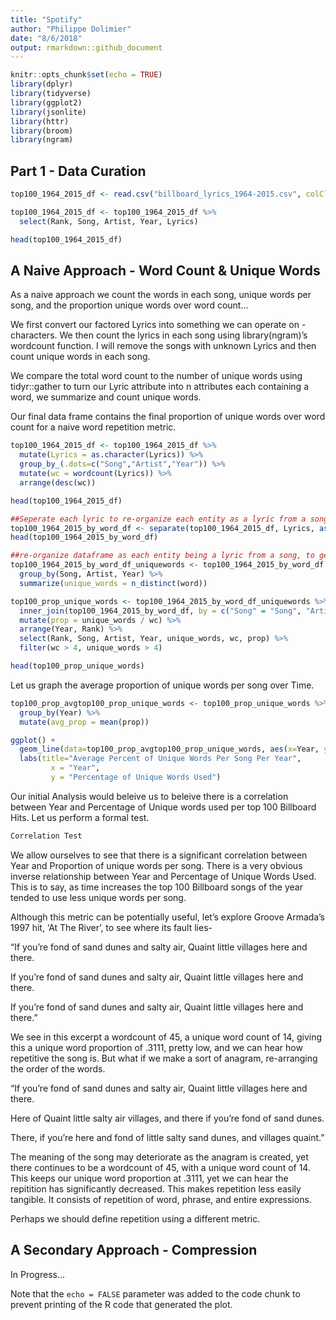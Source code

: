 ```yaml
---
title: "Spotify"
author: "Philippe Dolimier"
date: "8/6/2018"
output: rmarkdown::github_document
---
```



```r
knitr::opts_chunk$set(echo = TRUE)
library(dplyr)
library(tidyverse)
library(ggplot2)
library(jsonlite)
library(httr)
library(broom)
library(ngram)
```

## Part 1 - Data Curation

```r
top100_1964_2015_df <- read.csv("billboard_lyrics_1964-2015.csv", colClasses=c("numeric", "character", "character", "numeric", "character") )

top100_1964_2015_df <- top100_1964_2015_df %>%
  select(Rank, Song, Artist, Year, Lyrics)

head(top100_1964_2015_df)
```

## A Naive Approach - Word Count & Unique Words

As a naive approach we count the words in each song, unique words per song, and the proportion unique words over word count...

We first convert our factored Lyrics into something we can operate on - characters. We then count the lyrics in each song using library(ngram)'s wordcount function. I will remove the songs with unknown Lyrics and then count unique words in each song.

We compare the total word count to the number of unique words using tidyr::gather to turn our Lyric attribute into n attributes each containing a word, we summarize and count unique words.

Our final data frame contains the final proportion of unique words over word count for a naive word repetition metric.

```r
top100_1964_2015_df <- top100_1964_2015_df %>%
  mutate(Lyrics = as.character(Lyrics)) %>%
  group_by_(.dots=c("Song","Artist","Year")) %>% 
  mutate(wc = wordcount(Lyrics)) %>%
  arrange(desc(wc))

head(top100_1964_2015_df)

##Seperate each lyric to re-organize each entity as a lyric from a song
top100_1964_2015_by_word_df <- separate(top100_1964_2015_df, Lyrics, as.character(c(1:1156)), sep=" ")
head(top100_1964_2015_by_word_df)

##re-organize dataframe as each entity being a lyric from a song, to get unique word count
top100_1964_2015_by_word_df_uniquewords <- top100_1964_2015_by_word_df %>% gather(key = 1:1156, word,-Rank, -Artist, -Year, -Song, -wc, na.rm = TRUE) %>%
  group_by(Song, Artist, Year) %>%
  summarize(unique_words = n_distinct(word))

top100_prop_unique_words <- top100_1964_2015_by_word_df_uniquewords %>%
  inner_join(top100_1964_2015_by_word_df, by = c("Song" = "Song", "Artist" = "Artist", "Year" = "Year")) %>%
  mutate(prop = unique_words / wc) %>%
  arrange(Year, Rank) %>%
  select(Rank, Song, Artist, Year, unique_words, wc, prop) %>%
  filter(wc > 4, unique_words > 4)

head(top100_prop_unique_words)

```

Let us graph the average proportion of unique words per song over Time.
```r
top100_prop_avgtop100_prop_unique_words <- top100_prop_unique_words %>%
  group_by(Year) %>%
  mutate(avg_prop = mean(prop))

ggplot() +
  geom_line(data=top100_prop_avgtop100_prop_unique_words, aes(x=Year, y=avg_prop), color="Red") +
  labs(title="Average Percent of Unique Words Per Song Per Year",
         x = "Year",
         y = "Percentage of Unique Words Used")
```
Our initial Analysis would beleive us to beleive there is a correlation between Year and Percentage of Unique words used per top 100 Billboard Hits. Let us perform a formal test.

```r

Correlation Test
```

We allow ourselves to see that there is a significant correlation between Year and Proportion of unique words per song. There is a very obvious inverse relationship between Year and Percentage of Unique Words Used. This is to say, as time increases the top 100 Billboard songs of the year tended to use less unique words per song.

Although this metric can be potentially useful, let's explore Groove Armada's 1997 hit, 'At The River', to see where its fault lies-
  
  "If you're fond of sand dunes and salty air,
  Quaint little villages here and there.

  If you're fond of sand dunes and salty air,
  Quaint little villages here and there.

  If you're fond of sand dunes and salty air,
  Quaint little villages here and there."
  
We see in this excerpt a wordcount of 45, a unique word count of 14, giving this a unique word proportion of .3111, pretty low, and we can hear how repetitive the song is. But what if we make a sort of anagram, re-arranging the order of the words.

  "If you're fond of sand dunes and salty air,
  Quaint little villages here and there.
  
  Here of Quaint little salty air villages,
  and there if you're fond of sand dunes.
  
  There, if you're here and fond of little salty sand dunes,
  and villages quaint."
  
The meaning of the song may deteriorate as the anagram is created, yet there continues to be a wordcount of 45, with a unique word count of 14. This keeps our unique word proportion at .3111, yet we can hear the repitition has significantly decreased. This makes repetition less easily tangible. It consists of repetition of word, phrase, and entire expressions.

Perhaps we should define repetition using a different metric.

## A Secondary Approach - Compression

In Progress...

Note that the `echo = FALSE` parameter was added to the code chunk to prevent printing of the R code that generated the plot.
